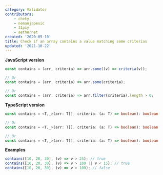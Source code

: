 ```yaml
---
category: Validator
contributors:
    - chety
    - nemanjapesic
    - 31piy
    - aethernet
created: '2020-05-10'
title: Check if an array contains a value matching some criterias
updated: '2021-10-22'
---
```


**JavaScript version**

```js contains.js
const contains = (arr, criteria) => arr.some((v) => criteria(v));

// Or
const contains = (arr, criteria) => arr.some(criteria);

// Or
const contains = (arr, criteria) => arr.filter(criteria).length > 0;
```

**TypeScript version**

```ts contains.ts
const contains = <T,_>(arr: T[], criteria: (a: T) => boolean): boolean => arr.some((v) => criteria(v));

// Or
const contains = <T,_>(arr: T[], criteria: (a: T) => boolean): boolean => arr.some(criteria);

// Or
const contains = <T,_>(arr: T[], criteria: (a: T) => boolean): boolean => arr.filter(criteria).length > 0;
```

**Examples**

```js examples.js
contains([10, 20, 30], (v) => v > 25); // true
contains([10, 20, 30], (v) => v > 100 || v < 15); // true
contains([10, 20, 30], (v) => v > 100); // false
```
